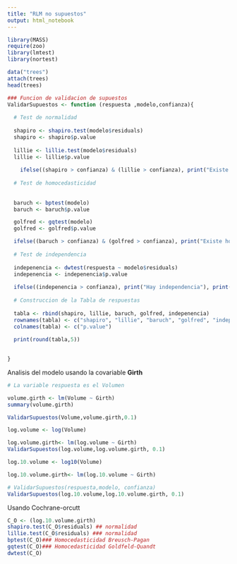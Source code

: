 ```yaml
---
title: "RLM no supuestos"
output: html_notebook
---
```



```r
library(MASS)
require(zoo)
library(lmtest)
library(nortest)
```


```r
data("trees")
attach(trees)
head(trees)
```
```r
### Funcion de validacion de supuestos
ValidarSupuestos <- function (respuesta ,modelo,confianza){
  
  # Test de normalidad
  
  shapiro <- shapiro.test(modelo$residuals)
  shapiro <- shapiro$p.value
  
  lillie <- lillie.test(modelo$residuals)
  lillie <- lillie$p.value
  
    ifelse((shapiro > confianza) & (lillie > confianza), print("Existe normalidad de los errores"), print("No existe normalidad de los errores"))
  
  # Test de homocedasticidad
  
  
  baruch <- bptest(modelo)
  baruch <- baruch$p.value

  golfred <- gqtest(modelo)
  golfred <- golfred$p.value

  ifelse((baruch > confianza) & (golfred > confianza), print("Existe homocedasticidad"), print("No existe homocedasticidad"))
  
  # Test de independencia
  
  indepenencia <- dwtest(respuesta ~ modelo$residuals)
  indepenencia <- indepenencia$p.value
  
  ifelse((indepenencia > confianza), print("Hay independencia"), print("No hay independencia"))
  
  # Construccion de la Tabla de respuestas
  
  tabla <- rbind(shapiro, lillie, baruch, golfred, indepenencia)
  rownames(tabla) <- c("shapiro", "lillie", "baruch", "golfred", "independencia")
  colnames(tabla) <- c("p.value")
  
  print(round(tabla,5))

  
} 
```

Analisis del modelo usando la covariable **Girth**

```r
# La variable respuesta es el Volumen

volume.girth <- lm(Volume ~ Girth)
summary(volume.girth)

ValidarSupuestos(Volume,volume.girth,0.1)
```
```r

log.volume <- log(Volume)

log.volume.girth<- lm(log.volume ~ Girth)
ValidarSupuestos(log.volume,log.volume.girth, 0.1)

```

```r

log.10.volume <- log10(Volume)

log.10.volume.girth<- lm(log.10.volume ~ Girth)

# ValidarSupuestos(respuesta,modelo, confianza)
ValidarSupuestos(log.10.volume,log.10.volume.girth, 0.1)

```
Usando Cochrane-orcutt

```r

C_O <- (log.10.volume.girth)
shapiro.test(C_O$residuals) ## normalidad 
lillie.test(C_O$residuals) ### normalidad
bptest(C_O)### Homocedasticidad Breusch-Pagan 
gqtest(C_O)### Homocedasticidad Goldfeld-Quandt
dwtest(C_O)
```

